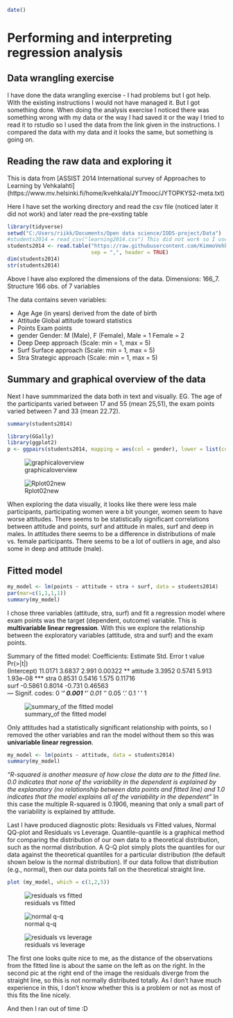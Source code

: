 ```r
date()
```
# Performing and interpreting regression analysis

## Data wrangling exercise

I have done the data wrangling exercise - I had problems but I got help. With the existing instructions I would not have managed it. But I got something done. When doing the analysis exercise I noticed there was something wrong with my data or the way I had saved it or the way I tried to read it to rstudio so I used the data from the link given in the instructions. I compared the data with my data and it looks the same, but something is going on. 

## Reading the raw data and exploring it

This is data from [ASSIST 2014 International survey of Approaches to Learning by Vehkalahti] (https://www.mv.helsinki.fi/home/kvehkala/JYTmooc/JYTOPKYS2-meta.txt) 

Here I have set the working directory and read the csv file (noticed later it did not work) and later read the pre-exsting table
```r
library(tidyverse)
setwd("C:/Users/riikk/Documents/Open data science/IODS-project/Data")
#students2014 = read_csv("learning2014.csv") This did not work so I used # later
students2014 <- read.table("https://raw.githubusercontent.com/KimmoVehkalahti/Helsinki-Open-Data-Science/master/datasets/learning2014.txt",
                           sep = ",", header = TRUE)
dim(students2014)
str(students2014)
```
Above I have also explored the dimensions of the data. Dimensions: 166_7. Structure 166 obs. of  7 variables

The data contains seven variables: 

* Age      Age (in years) derived from the date of birth
* Attitude Global attitude toward statistics
* Points   Exam points 
* gender   Gender: M (Male), F (Female), Male = 1  Female = 2
* Deep     Deep approach      (Scale: min = 1, max = 5)        
* Surf     Surface approach    (Scale: min = 1, max = 5)          
* Stra     Strategic approach    (Scale: min = 1, max = 5)  

## Summary and graphical overview of the data
Next I have summmarized the data both in text and visually. EG. The age of the participants varied between 17 and 55 (mean 25,51), the exam points varied between 7 and 33 (mean 22.72). 
```r
summary(students2014)
```
 
```r
library(GGally)
library(ggplot2)
p <- ggpairs(students2014, mapping = aes(col = gender), lower = list(combo = wrap("facethist", bins = 20)))
```
![graphicaloverview](Plots/Rplot02new.png "This is graphical overview of the data")

![Rplot02new](https://user-images.githubusercontent.com/117283320/201755492-488c3fe3-6736-495b-bfad-f0c8550d2d3e.png)

 
When exploring the data visually, it looks like there were less male participants, participating women were a bit younger, women seem to have worse attitudes. There seems to be statistically significant correlations between attitude and points, surf and attitude in males, surf and deep in males. In attitudes there seems to be a difference in distributions of male vs. female participants.  There seems to be  a lot of outliers in age, and also some in deep and attitude (male). 

## Fitted model
```r
my_model <- lm(points ~ attitude + stra + surf, data = students2014)
par(mar=c(1,1,1,1))
summary(my_model)
```
I chose three variables (attitude, stra, surf) and fit a regression model where exam points was the target (dependent, outcome) variable. This is __multivariable linear regression__. With this we explore the relationship between the exploratory variables (attitude, stra and surf) and the exam points.

Summary of the fitted model: 
Coefficients:
Estimate Std. Error t value Pr(>|t|)    
(Intercept)  11.0171     3.6837   2.991  0.00322 ** 
attitude      3.3952     0.5741   5.913 1.93e-08 ***
stra          0.8531     0.5416   1.575  0.11716    
surf         -0.5861     0.8014  -0.731  0.46563    
---
Signif. codes:  0 ‘***’ 0.001 ‘**’ 0.01 ‘*’ 0.05 ‘.’ 0.1 ‘ ’ 1

![summary_of the fitted model](Plots/Rplot03.png "This is summary of the fitted model")

Only attitudes had a statistically significant relationship with points, so I removed the other variables and ran the model without them so this was __univariable linear regression__. 

```r
my_model <- lm(points ~ attitude, data = students2014)
summary(my_model)
```

_"R-squared is another measure of how close the data are to the fitted line. 0.0 indicates that none of the variability in the dependent is explained by the explanatory (no relationship between data points and fitted line) and 1.0 indicates that the model explains all of the variability in the dependent"_ In this case the multiple R-squared is 0.1906, meaning that only a small part of the variability is explained by attitude. 

Last I have produced diagnostic plots: Residuals vs Fitted values, Normal QQ-plot and Residuals vs Leverage. Quantile-quantile is a graphical method for comparing the distribution of our own data to a theoretical distribution, such as the normal distribution. A Q-Q plot simply plots the quantiles for our data against the theoretical quantiles for a particular distribution (the default shown below is the normal distribution). If our data follow that distribution (e.g., normal), then our data points fall on the theoretical straight line.

```r
plot (my_model, which = c(1,2,5))
```

![residuals vs fitted](Plots/Rplot05.png "This is residuals vs. fitted")

![normal q-q](Plots/Rplot06.png "This is normal q-q")

![residuals vs leverage](Plots/Rplot07.png "This is residuals vs leverage")

The first one looks quite nice to me, as the distance of the observations from the fitted line is about the same on the left as on the right. In the second pic at the right end of the image the residuals diverge from the straight line, so this is not normally distributed totally. As I don't have much experience in this, I don't know whether this is a problem or not as most of this fits the line nicely. 

And then I ran out of time :D 
